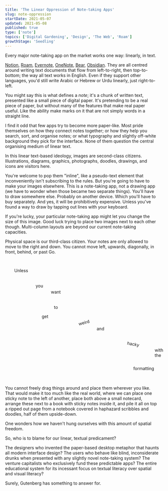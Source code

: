 ```yaml
---
title: 'The Linear Oppression of Note-taking Apps'
slug: note-oppression
startDate: 2021-05-07
updated: 2021-05-08
published: true
type: ['note']
topics: ['Digital Gardening', 'Design', 'The Web', 'Roam']
growthStage: 'Seedling'
---
```


<IntroParagraph>

Every major note-taking app on the market works one way: linearly, in text.

</IntroParagraph>

[Notion](https://www.notion.so/), [Roam](https://roamresearch.com/), [Evernote](https://evernote.com/), [OneNote](https://www.onenote.com/), [Bear](https://bear.app/), [Obsidian](https://obsidian.md/). They are all centred around writing text documents that flow from left-to-right, then top-to-bottom; the way all text works in English. Even if they support other languages, you'd still write Arabic or Hebrew or Urdu linearly, just right-to-left.

You might say this is what defines a _note_; it's a chunk of written text, presented like a small piece of digital paper. It's pretending to be a real piece of paper, but without many of the features that make real paper useful. Like the ability make marks on it that are not simply words in a straight line.

I find it odd that few apps try to become more paper-like. Most pride themselves on how they connect notes together; or how they help you search, sort, and organise notes; or what typography and slightly off-white background they pick for the interface. None of them question the central organising medium of linear text.

In this linear text-based ideology, images are second-class citizens. Illustrations, diagrams, graphics, photographs, doodles, drawings, and icons are visitors here.

You're welcome to pop them "inline", like a pseudo-text element that inconveniently isn't subscribing to the rules. But you're going to have to make your images elsewhere. This is a note-taking app, not a drawing app (we have to wonder when those became two separate things). You'll have to draw somewhere else. Probably on another device. Which you'll have to buy separately. And yes, it will be prohibitively expensive. Unless you've found a way to draw by tapping out lines with your keyboard.

If you're lucky, your particular note-taking app might let you change the size of this image. Good luck trying to place two images next to each other though. Multi-column layouts are beyond our current note-taking capacities. 

Physical space is our third-class citizen. Your notes are only allowed to move to the right and down. You cannot move left, upwards, diagonally, in front, behind, or past Go. 

<div style="position: relative; top: 0; left: 0; height: 400px; width: 100%; ">

<div style="position: absolute; top: 30px; left: 30px;">Unless</div>

<div style="position: absolute; top: 80px; left: 100px;">you</div>

<div style="position: absolute; top: 100px; left: 150px;">want</div>

<div style="position: absolute; top: 150px; left: 160px;">to</div>

<div style="position: absolute; top: 180px; left: 120px;">get</div>

<div style="position: absolute; top: 200px; left: 240px; transform: rotateZ(-15deg);">weird</div>

<div style="position: absolute; top: 220px; left: 300px;">and</div>

<div style="position: absolute; top: 270px; left: 400px; transform: rotateZ(10deg);">hacky</div>

<div style="position: absolute; top: 290px; left: 490px;">with the</div>

<div style="position: absolute; top: 350px; left: 420px;">formatting</div>


</div>

You cannot freely drag things around and place them wherever you like. That would make it too much like the real world, where we can place one sticky note to the left of another, place both above a small notecard, arrange these next to a book with sticky notes inside it, and pile it all on top a ripped out page from a notebook covered in haphazard scribbles and doodles, half of them upside-down.

One wonders how we haven't hung ourselves with this amount of spatial freedom.

So, who is to blame for our linear, textual predicament?

The designers who invented the paper-based desktop metaphor that haunts all modern interface design? The users who behave like blind, inconsiderate drunks when presented with any slightly novel note-taking system? The venture capitalists who exclusively fund these predictable apps? The entire educational system for its incessant focus on textual literacy over spatial and visual literacy?

Surely, Gutenberg has something to answer for.


